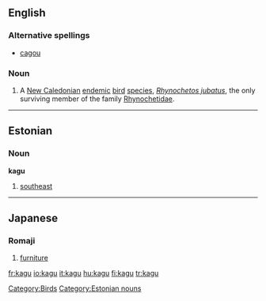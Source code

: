 {{also|kägu}}
==English==
{{wikipedia}}

===Alternative spellings===
*[[cagou]]

===Noun===
{{en-noun}}

# A [[New Caledonia]]n [[endemic]] [[bird]] [[species]], ''[[Rhynochetos jubatus]]'', the only surviving member of the family [[Rhynochetidae]].

[[Category:Birds]]

----

==Estonian==

===Noun===
'''kagu'''

# [[southeast]]

[[Category:Estonian nouns]]

----

==Japanese==

{{ja-attention|Romaji header should be replaced with POS header|key=p}}

===Romaji===
{{romaji2|かぐ}}

# {{ja-def|家具}} [[furniture]]

[[fr:kagu]]
[[io:kagu]]
[[it:kagu]]
[[hu:kagu]]
[[fi:kagu]]
[[tr:kagu]]